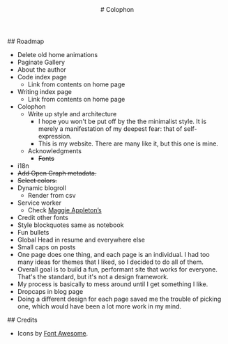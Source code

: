 
<BaseLayout title="Colophon" description="Notes on the design of this website.">
  <header>
  # Colophon
  </header>

  <section>
  ## Roadmap

  - Delete old home animations
  - Paginate Gallery
  - About the author
  - Code index page
    - Link from contents on home page  
  - Writing index page
    - Link from contents on home page
  - Colophon
    - Write up style and architecture
      - I hope you won't be put off by the the minimalist style. It is merely a manifestation of my deepest fear: that of self-expression.
      - This is my website. There are many like it, but this one is mine.
    - Acknowledgments
      - ~~Fonts~~
  - i18n
  - ~~Add Open Graph metadata.~~
  - ~~Select colors.~~
  - Dynamic blogroll
    - Render from csv
  - Service worker
    - Check [Maggie Appleton’s](maggieappleton.com)
  - Credit other fonts
  - Style blockquotes same as notebook
  - Fun bullets
  - Global Head in resume and everywhere else
  - Small caps on posts
  - One page does one thing, and each page is an individual. I had too many ideas for themes that I liked, so I decided to do all of them.
  - Overall goal is to build a fun, performant site that works for everyone. That's the standard, but it's not a design framework.
  - My process is basically to mess around until I get something I like.
  - Dropcaps in blog page
  - Doing a different design for each page saved me the trouble of picking one, which would have been a lot more work in my mind.
  </section>

  <section>
  ## Credits

  - Icons by [Font Awesome](https://fontawesome.com/start).
  </section>
</BaseLayout>
